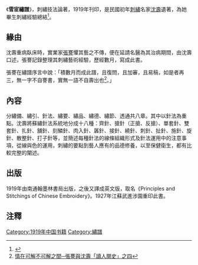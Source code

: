 《'''雪宧繡譜'''》，刺繡技法論著，1919年刊印，是民國初年[[刺繡|刺繡]]名家[[沈壽|沈壽]]遺著，為她畢生刺繡經驗總結<ref>{{Cite web |url=http://www.gg-art.com/dictionary/dcontent_b.php?bookid=232&columns=2&bookdetailid=73939&strokes=28 |title=雪宧繡譜 |access-date=2012-01-28 |archive-url=https://web.archive.org/web/20160304193547/http://www.gg-art.com/dictionary/dcontent_b.php?bookid=232&columns=2&bookdetailid=73939&strokes=28 |archive-date=2016-03-04 |dead-url=yes }}</ref>。

==緣由==

沈壽重病臥床時，實業家[[張謇|張謇]]懼其藝之不傳，便在延請名醫為其治病期間，由沈壽口述，張謇記錄整理其刺繡藝術經驗，歷經數月，寫成此書。

張謇在繡譜序言中說：「積數月而成此譜，且復問，且加審，且易稿，如是者再三，無一字不自謇書，實無一語不自壽出也<ref>[http://isbn.ncl.edu.tw/NCL_ISBNNet/C00_index.php?PHPSESSID=uqjsicbhubdhinkgducafv6um2&Pfile=1874&KeepThis=true&TB_iframe=true&width=900&height=650 情在可解不可解之間─張謇與沈壽「讀人閱史」之四]</ref>。」

==內容==

分繡備、繡引、針法、繡要、繡品、繡德、繡節、透通共八章。其中以針法為重點。沈壽將蘇繡針法系統地分成十八種：齊針、搶針（正搶、反搶）、單套針、雙套針、扎針、舖針、刻鱗針、肉入針、羼針、接針、繞針、刺針、扯針、施針、旋針、散整針、打子針等，並簡述每種針法的線條組織形式及針法運用中的注意事項，從線與色的運用，刺繡的要點到藝人應有的品德修養，以至保健衛生，都有比較完整的闡述。

==出版==

1919年由南通翰墨林書局出版，之後又譯成英文版，取名《Principles and Stitchings of Chinese Embroidery》。1927年江蘇武進涉園重印此書。

== 注釋 ==
{{reflist|25em}}

[[Category:1919年中国书籍|Category:1919年中国书籍]]
[[Category:繡譜|Category:繡譜]]